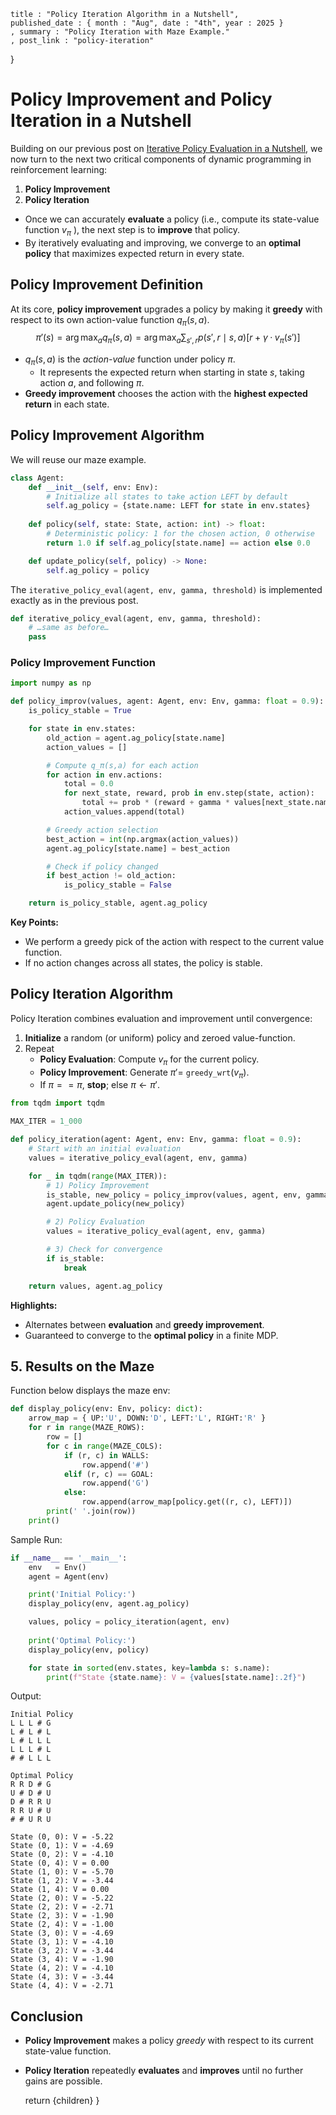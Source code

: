 

    title : "Policy Iteration Algorithm in a Nutshell", 
    published_date : { month : "Aug", date : "4th", year : 2025 }
    , summary : "Policy Iteration with Maze Example."
    , post_link : "policy-iteration"
}

# Policy Improvement and Policy Iteration in a Nutshell

Building on our previous post on [Iterative Policy Evaluation in a Nutshell](https://blog.farooqkhan.ca/iterative-policy-evaluation-in-a-nutshell), we now
turn to the next two critical components of dynamic programming in
reinforcement learning:

1. **Policy Improvement**
2. **Policy Iteration**

- Once we can accurately **evaluate** a policy (i.e., compute its state-value
  function $v_\pi$ ), the next step is to **improve** that policy.
- By iteratively evaluating and improving, we converge to an **optimal policy**
  that maximizes expected return in every state.

## Policy Improvement Definition

At its core, **policy improvement** upgrades a policy by making it **greedy**
with respect to its own action-value function $q_\pi(s,a)$. 
$$
π'(s) = \arg\max_a q_π(s, a)
       = \arg\max_a \sum_{s',r} p(s',r \mid s,a) \bigl[r + γ · v_π(s')\bigr]
$$

- $q_\pi(s,a)$ is the _action-value_ function under policy $\pi$.
  - It represents the expected return when starting in state $s$, taking
    action $a$, and following $\pi$.
- **Greedy improvement** chooses the action with the **highest expected return**
  in each state.

## Policy Improvement Algorithm 

We will reuse our maze example. 


```python
class Agent:
    def __init__(self, env: Env):
        # Initialize all states to take action LEFT by default
        self.ag_policy = {state.name: LEFT for state in env.states}
        
    def policy(self, state: State, action: int) -> float:
        # Deterministic policy: 1 for the chosen action, 0 otherwise
        return 1.0 if self.ag_policy[state.name] == action else 0.0

    def update_policy(self, policy) -> None:
        self.ag_policy = policy
```


The `iterative_policy_eval(agent, env, gamma, threshold)` is implemented exactly as in the previous post.

```python
def iterative_policy_eval(agent, env, gamma, threshold):
    # …same as before…
    pass
```

### Policy Improvement Function

```python
import numpy as np

def policy_improv(values, agent: Agent, env: Env, gamma: float = 0.9):
    is_policy_stable = True

    for state in env.states:
        old_action = agent.ag_policy[state.name]
        action_values = []

        # Compute q_π(s,a) for each action
        for action in env.actions:
            total = 0.0
            for next_state, reward, prob in env.step(state, action):
                total += prob * (reward + gamma * values[next_state.name])
            action_values.append(total)

        # Greedy action selection
        best_action = int(np.argmax(action_values))
        agent.ag_policy[state.name] = best_action

        # Check if policy changed
        if best_action != old_action:
            is_policy_stable = False

    return is_policy_stable, agent.ag_policy
```

**Key Points:**

- We perform a greedy pick of the action with respect to the current value function.  
- If no action changes across all states, the policy is stable.

## Policy Iteration Algorithm

Policy Iteration combines evaluation and improvement until convergence:

1. **Initialize** a random (or uniform) policy and zeroed value-function.  
2. Repeat
    * **Policy Evaluation**: Compute $v_\pi$ for the current policy.  
    * **Policy Improvement**: Generate $\pi' =$ `greedy_wrt`$(v_\pi)$. 
   * If $\pi == \pi$, **stop**; else $\pi \leftarrow \pi'$.

```python
from tqdm import tqdm

MAX_ITER = 1_000

def policy_iteration(agent: Agent, env: Env, gamma: float = 0.9):
    # Start with an initial evaluation
    values = iterative_policy_eval(agent, env, gamma)

    for _ in tqdm(range(MAX_ITER)):
        # 1) Policy Improvement
        is_stable, new_policy = policy_improv(values, agent, env, gamma)
        agent.update_policy(new_policy)

        # 2) Policy Evaluation 
        values = iterative_policy_eval(agent, env, gamma)

        # 3) Check for convergence
        if is_stable:
            break

    return values, agent.ag_policy
```

**Highlights:**

- Alternates between **evaluation** and **greedy improvement**.  
- Guaranteed to converge to the **optimal policy** in a finite MDP.

## 5. Results on the Maze

Function below displays the maze env:
```python
def display_policy(env: Env, policy: dict):
    arrow_map = { UP:'U', DOWN:'D', LEFT:'L', RIGHT:'R' }
    for r in range(MAZE_ROWS):
        row = []
        for c in range(MAZE_COLS):
            if (r, c) in WALLS:
                row.append('#')
            elif (r, c) == GOAL:
                row.append('G')
            else:
                row.append(arrow_map[policy.get((r, c), LEFT)])
        print(' '.join(row))
    print()
```

Sample Run:
```python
if __name__ == '__main__':
    env   = Env()
    agent = Agent(env)

    print('Initial Policy:')
    display_policy(env, agent.ag_policy)

    values, policy = policy_iteration(agent, env)
    
    print('Optimal Policy:')
    display_policy(env, policy)

    for state in sorted(env.states, key=lambda s: s.name):
        print(f"State {state.name}: V = {values[state.name]:.2f}")
```

Output:
```
Initial Policy
L L L # G
L # L # L
L # L L L
L L L # L
# # L L L

Optimal Policy
R R D # G
U # D # U
D # R R U
R R U # U
# # U R U

State (0, 0): V = -5.22
State (0, 1): V = -4.69
State (0, 2): V = -4.10
State (0, 4): V = 0.00
State (1, 0): V = -5.70
State (1, 2): V = -3.44
State (1, 4): V = 0.00
State (2, 0): V = -5.22
State (2, 2): V = -2.71
State (2, 3): V = -1.90
State (2, 4): V = -1.00
State (3, 0): V = -4.69
State (3, 1): V = -4.10
State (3, 2): V = -3.44
State (3, 4): V = -1.90
State (4, 2): V = -4.10
State (4, 3): V = -3.44
State (4, 4): V = -2.71
```

## Conclusion

- **Policy Improvement** makes a policy _greedy_ with respect to its current state-value function.  
- **Policy Iteration** repeatedly **evaluates** and **improves** until no further gains are possible.  

  return <Layout meta={meta}>{children}</Layout>
}